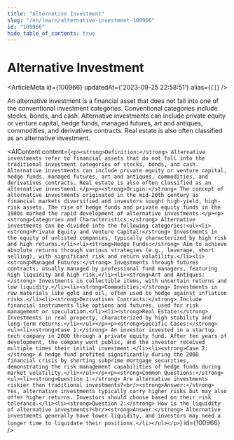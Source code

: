 ```yaml
---
title: "Alternative Investment"
slug: "/en/learn/alternative-investment-100966"
id: "100966"
hide_table_of_contents: true
---
```



# Alternative Investment

<ArticleMeta id={100966} updatedAt={'2023-09-25 22:58:51'} alias={`[]`} />
<div className='border-solid border-b border-t-0 my-4 border-[var(--ifm-color-gray-300)]' />

An alternative investment is a financial asset that does not fall into one of the conventional investment categories. Conventional categories include stocks, bonds, and cash. Alternative investments can include private equity or venture capital, hedge funds, managed futures, art and antiques, commodities, and derivatives contracts. Real estate is also often classified as an alternative investment.

<AIContent content={`<p><strong>Definition:</strong> Alternative investments refer to financial assets that do not fall into the traditional investment categories of stocks, bonds, and cash. Alternative investments can include private equity or venture capital, hedge funds, managed futures, art and antiques, commodities, and derivatives contracts. Real estate is also often classified as an alternative investment.</p><p><strong>Origin:</strong> The concept of alternative investments originated in the mid-20th century as financial markets diversified and investors sought high-yield, high-risk assets. The rise of hedge funds and private equity funds in the 1980s marked the rapid development of alternative investments.</p><p><strong>Categories and Characteristics:</strong> Alternative investments can be divided into the following categories:<ul><li><strong>Private Equity and Venture Capital:</strong> Investments in the equity of unlisted companies, typically characterized by high risk and high returns.</li><li><strong>Hedge Funds:</strong> Aim to achieve absolute returns through various strategies (e.g., leverage, short selling), with significant risk and return volatility.</li><li><strong>Managed Futures:</strong> Investments through futures contracts, usually managed by professional fund managers, featuring high liquidity and high risk.</li><li><strong>Art and Antiques:</strong> Investments in collectible items, with uncertain returns and low liquidity.</li><li><strong>Commodities:</strong> Investments in raw materials like gold and oil, often used to hedge against inflation risks.</li><li><strong>Derivatives Contracts:</strong> Include financial instruments like options and futures, used for risk management or speculation.</li><li><strong>Real Estate:</strong> Investments in real property, characterized by high stability and long-term returns.</li></ul></p><p><strong>Specific Cases:</strong><ul><li><strong>Case 1:</strong> An investor invested in a startup tech company in 2000 through a private equity fund. After ten years of development, the company went public, and the investor received multiple times their initial investment.</li><li><strong>Case 2:</strong> A hedge fund profited significantly during the 2008 financial crisis by shorting subprime mortgage securities, demonstrating the risk management capabilities of hedge funds during market volatility.</li></ul></p><p><strong>Common Questions:</strong><ul><li><strong>Question 1:</strong> Are alternative investments riskier than traditional investments?<br/><strong>Answer:</strong> Yes, alternative investments typically carry higher risks but may also offer higher returns. Investors should choose based on their risk tolerance.</li><li><strong>Question 2:</strong> How is the liquidity of alternative investments?<br/><strong>Answer:</strong> Alternative investments generally have lower liquidity, and investors may need a longer time to liquidate their positions.</li></ul></p>`} id={100966} />
